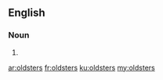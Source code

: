 ==English==

===Noun===
{{head|en}}

# {{plural of|oldster}}

[[ar:oldsters]]
[[fr:oldsters]]
[[ku:oldsters]]
[[my:oldsters]]